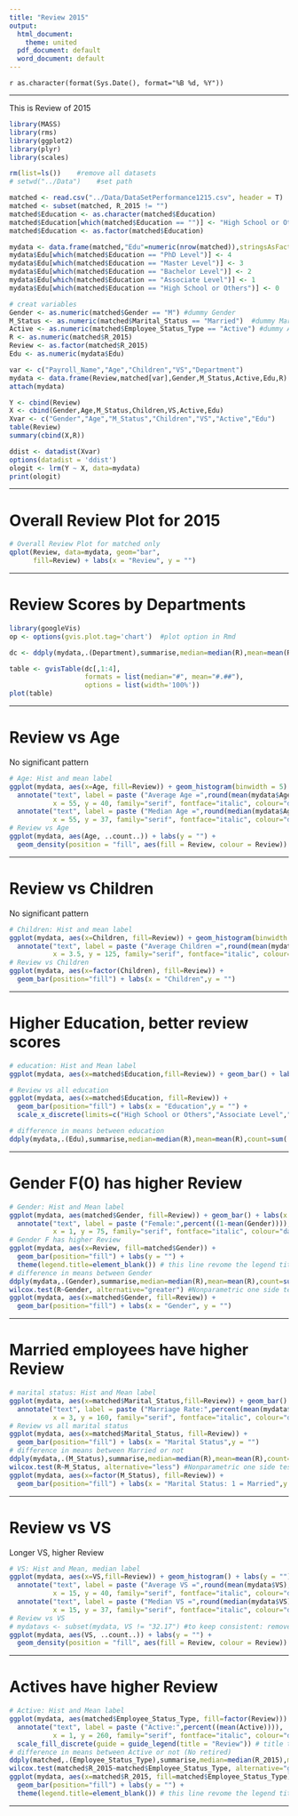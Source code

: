 ```yaml
---
title: "Review 2015"
output:
  html_document:
    theme: united
  pdf_document: default
  word_document: default
---
```

`r as.character(format(Sys.Date(), format="%B %d, %Y"))`

------
This is Review of 2015

```r
library(MASS)
library(rms)
library(ggplot2)
library(plyr)
library(scales)

rm(list=ls())    #remove all datasets
# setwd("../Data")    #set path

matched <- read.csv("../Data/DataSetPerformance1215.csv", header = T)
matched <- subset(matched, R_2015 != "")
matched$Education <- as.character(matched$Education)
matched$Education[which(matched$Education == "")] <- "High School or Others" #assume black to high school level
matched$Education <- as.factor(matched$Education)

mydata <- data.frame(matched,"Edu"=numeric(nrow(matched)),stringsAsFactors=FALSE)
mydata$Edu[which(matched$Education == "PhD Level")] <- 4
mydata$Edu[which(matched$Education == "Master Level")] <- 3
mydata$Edu[which(matched$Education == "Bachelor Level")] <- 2
mydata$Edu[which(matched$Education == "Associate Level")] <- 1
mydata$Edu[which(matched$Education == "High School or Others")] <- 0

# creat variables
Gender <- as.numeric(matched$Gender == "M") #dummy Gender
M_Status <- as.numeric(matched$Marital_Status == "Married")  #dummy Married
Active <- as.numeric(matched$Employee_Status_Type == "Active") #dummy Active
R <- as.numeric(matched$R_2015)
Review <- as.factor(matched$R_2015)
Edu <- as.numeric(mydata$Edu)

var <- c("Payroll_Name","Age","Children","VS","Department")
mydata <- data.frame(Review,matched[var],Gender,M_Status,Active,Edu,R)
attach(mydata)

Y <- cbind(Review)
X <- cbind(Gender,Age,M_Status,Children,VS,Active,Edu)
Xvar <- c("Gender","Age","M_Status","Children","VS","Active","Edu")
table(Review)
summary(cbind(X,R))

ddist <- datadist(Xvar)
options(datadist = 'ddist')
ologit <- lrm(Y ~ X, data=mydata)
print(ologit)

```

<hr>

# Overall Review Plot for 2015
```r
# Overall Review Plot for matched only
qplot(Review, data=mydata, geom="bar", 
      fill=Review) + labs(x = "Review", y = "")
```

<hr>

# Review Scores by Departments
```r

library(googleVis)
op <- options(gvis.plot.tag='chart')  #plot option in Rmd

dc <- ddply(mydata,.(Department),summarise,median=median(R),mean=mean(R),count=sum(!is.na(Review)),percent=percent(sum(!is.na(Review))/nrow(matched)))

table <- gvisTable(dc[,1:4], 
                   formats = list(median="#", mean="#.##"),
                   options = list(width='100%'))
plot(table)

```

<hr>

# Review vs Age
No significant pattern

```r
# Age: Hist and mean label
ggplot(mydata, aes(x=Age, fill=Review)) + geom_histogram(binwidth = 5) + labs(y = "") +
  annotate("text", label = paste ("Average Age =",round(mean(mydata$Age),1)), 
           x = 55, y = 40, family="serif", fontface="italic", colour="darkred", size=6) +
  annotate("text", label = paste ("Median Age =",round(median(mydata$Age),1)), 
           x = 55, y = 37, family="serif", fontface="italic", colour="darkred", size=6)
# Review vs Age
ggplot(mydata, aes(Age, ..count..)) + labs(y = "") +
  geom_density(position = "fill", aes(fill = Review, colour = Review)) 
```

<hr>

# Review vs Children
No significant pattern

```r
# Children: Hist and mean label
ggplot(mydata, aes(x=Children, fill=Review)) + geom_histogram(binwidth = 1) + labs(y = "") +
  annotate("text", label = paste ("Average Children =",round(mean(mydata$Children),1)), 
           x = 3.5, y = 125, family="serif", fontface="italic", colour="darkred", size=6)
# Review vs Children
ggplot(mydata, aes(x=factor(Children), fill=Review)) + 
  geom_bar(position="fill") + labs(x = "Children",y = "")
```

<hr>

# Higher Education, better review scores
```r
# education: Hist and Mean label
ggplot(mydata, aes(x=matched$Education,fill=Review)) + geom_bar() + labs(x = "Education",y = "") + scale_x_discrete(limits=c("High School or Others","Associate Level","Bachelor Level","Master Level","PhD Level"))

# Review vs all education
ggplot(mydata, aes(x=matched$Education, fill=Review)) + 
  geom_bar(position="fill") + labs(x = "Education",y = "") +
  scale_x_discrete(limits=c("High School or Others","Associate Level","Bachelor Level","Master Level","PhD Level"))

# difference in means between education
ddply(mydata,.(Edu),summarise,median=median(R),mean=mean(R),count=sum(!is.na(Review)),percent=percent(sum(!is.na(Review))/nrow(mydata)))

```

<hr>

# Gender F(0) has higher Review
```r
# Gender: Hist and Mean label
ggplot(mydata, aes(matched$Gender, fill=Review)) + geom_bar() + labs(x = "Gender", y = "") + 
  annotate("text", label = paste ("Female:",percent((1-mean(Gender)))), 
           x = 1, y = 75, family="serif", fontface="italic", colour="darkred", size=6)
# Gender F has higher Review
ggplot(mydata, aes(x=Review, fill=matched$Gender)) + 
  geom_bar(position="fill") + labs(y = "") + 
  theme(legend.title=element_blank()) # this line revome the legend title
# difference in means between Gender
ddply(mydata,.(Gender),summarise,median=median(R),mean=mean(R),count=sum(!is.na(Review)))
wilcox.test(R~Gender, alternative="greater") #Nonparametric one side test
ggplot(mydata, aes(x=matched$Gender, fill=Review)) +
  geom_bar(position="fill") + labs(x = "Gender", y = "")
```

<hr>

# Married employees have higher Review
```r
# marital status: Hist and Mean label
ggplot(mydata, aes(x=matched$Marital_Status,fill=Review)) + geom_bar() + labs(x = "Marital Status",y = "") +
  annotate("text", label = paste ("Marriage Rate:",percent(mean(mydata$M_Status))), 
           x = 3, y = 160, family="serif", fontface="italic", colour="darkred", size=6)
# Review vs all marital status
ggplot(mydata, aes(x=matched$Marital_Status, fill=Review)) + 
  geom_bar(position="fill") + labs(x = "Marital Status",y = "")
# difference in means between Married or not
ddply(mydata,.(M_Status),summarise,median=median(R),mean=mean(R),count=sum(!is.na(Review)))
wilcox.test(R~M_Status, alternative="less") #Nonparametric one side test
ggplot(mydata, aes(x=factor(M_Status), fill=Review)) +
  geom_bar(position="fill") + labs(x = "Marital Status: 1 = Married",y = "")
```

<hr>

# Review vs VS
Longer VS, higher Review

```r
# VS: Hist and Mean, median label
ggplot(mydata, aes(x=VS,fill=Review)) + geom_histogram() + labs(y = "") +
  annotate("text", label = paste ("Average VS =",round(mean(mydata$VS),1)), 
           x = 15, y = 40, family="serif", fontface="italic", colour="darkred", size=6) +
  annotate("text", label = paste ("Median VS =",round(median(mydata$VS),1)), 
           x = 15, y = 37, family="serif", fontface="italic", colour="darkred", size=6)
# Review vs VS
# mydatavs <- subset(mydata, VS != "32.17") #to keep consistent: remove the only VS 30 - Review 2 point
ggplot(mydata, aes(VS, ..count..)) + labs(y = "") +
  geom_density(position = "fill", aes(fill = Review, colour = Review)) 
```

<hr>

# Actives have higher Review
```r
# Active: Hist and Mean label
ggplot(mydata, aes(matched$Employee_Status_Type, fill=factor(Review))) + geom_bar() + labs(x = "", y = "") + 
  annotate("text", label = paste ("Active:",percent((mean(Active)))), 
           x = 1, y = 260, family="serif", fontface="italic", colour="darkred", size=6) + 
  scale_fill_discrete(guide = guide_legend(title = "Review")) # title text
# difference in means between Active or not (No retired)
ddply(matched,.(Employee_Status_Type),summarise,median=median(R_2015),mean=mean(R_2015),count=sum(!is.na(R_2015)))
wilcox.test(matched$R_2015~matched$Employee_Status_Type, alternative="greater")
ggplot(mydata, aes(x=matched$R_2015, fill=matched$Employee_Status_Type)) + 
  geom_bar(position="fill") + labs(y = "") + 
  theme(legend.title=element_blank()) # this line revome the legend title
```

<hr>
